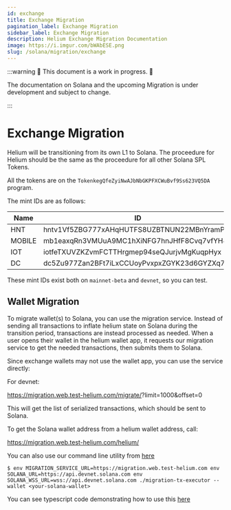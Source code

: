 ```yaml
---
id: exchange
title: Exchange Migration
pagination_label: Exchange Migration
sidebar_label: Exchange Migration
description: Helium Exchange Migration Documentation
image: https://i.imgur.com/bWAbESE.png
slug: /solana/migration/exchange
---
```



:::warning 🚧 This document is a work in progress. 🚧

The documentation on Solana and the upcoming Migration is under development and subject to change.

:::

# Exchange Migration

Helium will be transitioning from its own L1 to Solana. The proceedure for Helium should be the same
as the proceedure for all other Solana SPL Tokens.

All the tokens are on the `TokenkegQfeZyiNwAJbNbGKPFXCWuBvf9Ss623VQ5DA` program.

The mint IDs are as follows:

| Name | ID |
|------|----|
| HNT | hntv1Vf5ZBG777xAHqHUTFS8UZBTNUN22MBnYramPFk |
| MOBILE | mb1eaxqRn3VMUuA9MC1hXiNFG7hnJHfF8Cvq7vfYH4y |
| IOT | iotfeTXUVZKZvmFCTTHrgmep94seQJurjvMgKuqpHyx |
| DC | dc5Zu977Zan2BFt7iLxCCUoyPvxpxZGYK23d6GYZXq7 |

These mint IDs exist both on `mainnet-beta` and `devnet`, so you can test.

## Wallet Migration

To migrate wallet(s) to Solana, you can use the migration service. Instead of sending all transactions
to inflate helium state on Solana during the transition period, transactions are instead processed as needed.
When a user opens their wallet in the helium wallet app, it requests our migration service to get the
needed transactions, then submits them to Solana.

Since exchange wallets may not use the wallet app, you can use the service directly:

For devnet:

https://migration.web.test-helium.com/migrate/<solana-wallet-address>?limit=1000&offset=0

This will get the list of serialized transactions, which should be sent to Solana.

To get the Solana wallet address from a helium wallet address, call:

https://migration.web.test-helium.com/helium/<helium-wallet-address>

You can also use our command line utility from [here](https://github.com/helium/helium-program-library/releases/tag/v0.0.27-migration-cli)

```
$ env MIGRATION_SERVICE_URL=https://migration.web.test-helium.com env SOLANA_URL=https://api.devnet.solana.com env SOLANA_WSS_URL=wss://api.devnet.solana.com ./migration-tx-executor --wallet <your-solana-wallet>
```

You can see typescript code demonstrating how to use this [here](https://github.com/helium/helium-program-library/blob/master/packages/migration-service/src/test-submit.ts#L37)
